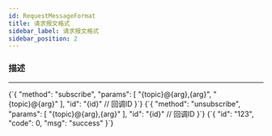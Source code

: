 ```yaml
---
id: RequestMessageFormat
title: 请求报文格式
sidebar_label: 请求报文格式
sidebar_position: 2
---
```




### 描述

---

<Tabs>
  <TabItem value="subscribe" label="订阅">
    <CodeBlock language="javascript" title="订阅">{`{
    "method": "subscribe",
    "params": [
        "{topic}@{arg},{arg}",
        "{topic}@{arg}"
    ],
    "id": "{id}"    // 回调ID
}`}</CodeBlock>
  </TabItem>

  <TabItem value="unsubscribe" label="取消订阅">
    <CodeBlock language="javascript" title="取消订阅">{`{
    "method": "unsubscribe",
    "params": [
        "{topic}@{arg},{arg}"
    ],
    "id": "{id}"    // 回调ID
}`}</CodeBlock>
  </TabItem>

  <TabItem value="response" label="响应示例">
    <CodeBlock language="json" title="响应示例">{`{
    "id": "123",
    "code": 0,
    "msg": "success"
}`}</CodeBlock>
  </TabItem>
</Tabs>
